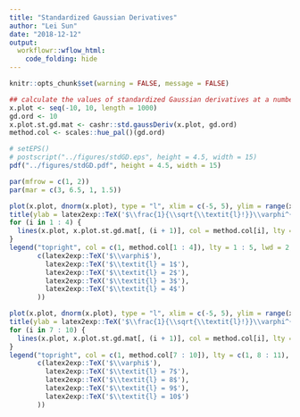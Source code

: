 ```yaml
---
title: "Standardized Gaussian Derivatives"
author: "Lei Sun"
date: "2018-12-12"
output:
  workflowr::wflow_html:
    code_folding: hide
---
```


```r
knitr::opts_chunk$set(warning = FALSE, message = FALSE)
```

```r
## calculate the values of standardized Gaussian derivatives at a number of plotting positions
x.plot <- seq(-10, 10, length = 1000)
gd.ord <- 10
x.plot.st.gd.mat <- cashr::std.gaussDeriv(x.plot, gd.ord)
method.col <- scales::hue_pal()(gd.ord)
```

```r
# setEPS()
# postscript("../figures/stdGD.eps", height = 4.5, width = 15)
pdf("../figures/stdGD.pdf", height = 4.5, width = 15)

par(mfrow = c(1, 2))
par(mar = c(3, 6.5, 1, 1.5))

plot(x.plot, dnorm(x.plot), type = "l", xlim = c(-5, 5), ylim = range(x.plot.st.gd.mat), xlab = "", ylab = '', main = '', bty = 'n', lwd = 2)
title(ylab = latex2exp::TeX('$\\frac{1}{\\sqrt{\\textit{l}!}}\\varphi^{(\\textit{l})}(\\cdot)$'), line = 2.5, cex.lab = 1.5)
for (i in 1 : 4) {
  lines(x.plot, x.plot.st.gd.mat[, (i + 1)], col = method.col[i], lty = i + 1, lwd = 2)
}
legend("topright", col = c(1, method.col[1 : 4]), lty = 1 : 5, lwd = 2, bty = "n", cex = 1.5,
       c(latex2exp::TeX('$\\varphi$'), 
         latex2exp::TeX('$\\textit{l} = 1$'), 
         latex2exp::TeX('$\\textit{l} = 2$'), 
         latex2exp::TeX('$\\textit{l} = 3$'), 
         latex2exp::TeX('$\\textit{l} = 4$')
       ))

plot(x.plot, dnorm(x.plot), type = "l", xlim = c(-5, 5), ylim = range(x.plot.st.gd.mat), xlab = "", ylab = '', main = '', bty = 'n', lwd = 2)
title(ylab = latex2exp::TeX('$\\frac{1}{\\sqrt{\\textit{l}!}}\\varphi^{(\\textit{l})}(\\cdot)$'), line = 2.5, cex.lab = 1.5)
for (i in 7 : 10) {
  lines(x.plot, x.plot.st.gd.mat[, (i + 1)], col = method.col[i], lty = i + 1, lwd = 2)
}
legend("topright", col = c(1, method.col[7 : 10]), lty = c(1, 8 : 11), lwd = 2, bty = "n", cex = 1.5,
       c(latex2exp::TeX('$\\varphi$'), 
         latex2exp::TeX('$\\textit{l} = 7$'), 
         latex2exp::TeX('$\\textit{l} = 8$'), 
         latex2exp::TeX('$\\textit{l} = 9$'), 
         latex2exp::TeX('$\\textit{l} = 10$')
       ))
```
